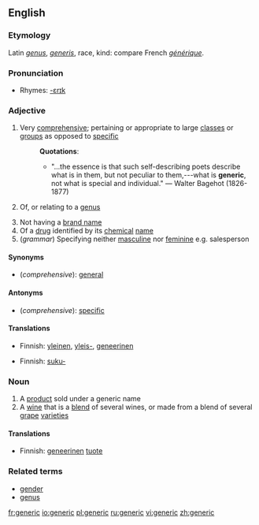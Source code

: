 ==English==
{{wikipedia}}
===Etymology===
Latin ''[[genus]]'', ''[[generis]]'', race, kind: compare French ''[[générique]]''.

===Pronunciation===
*Rhymes: [[Rhymes:English:-ɛrɪk|-ɛrɪk]]

===Adjective===
{{en-adj}}

#Very [[comprehensive]]; pertaining or appropriate to large [[class]]es or [[group]]s as opposed to [[specific]]
#:'''Quotations''':
#:*"...the essence is that such self-describing poets describe what is in them, but not peculiar to them,---what is '''generic''', not what is special and individual." &mdash; Walter Bagehot (1826-1877)
#{{italbrac|Biology}} Of, or relating to a [[genus]] {{italbrac|not comparable}}
#Not having a [[brand name]]
#Of a [[drug]] identified by its [[chemical]] [[name]]
#(''grammar'') Specifying neither [[masculine]] nor [[feminine]] e.g. salesperson

====Synonyms====
*(''comprehensive''): [[general]]

====Antonyms====
*(''comprehensive''): [[specific]]

====Translations====
{{trans-top|Very comprehensive}}
*Finnish: [[yleinen]], [[yleis-]], [[geneerinen]]
{{trans-mid}}
{{trans-bottom}}

{{trans-top|Of, or relating to a genus}}
*Finnish: [[suku-]]
{{trans-mid}}
{{trans-bottom}}

{{trans-top|Not having a brand name}}
{{trans-mid}}
{{trans-bottom}}

{{trans-top|Of a drug identified by its chemical name}}
{{trans-mid}}
{{trans-bottom}}

{{trans-top|Specifying neither masculine nor feminine e.g. salesperson}}
{{trans-mid}}
{{trans-bottom}}

===Noun===
{{en-noun}}

#A [[product]] sold under a generic name
#A [[wine]] that is a [[blend]] of several wines, or made from a blend of several [[grape]] [[varieties]]

====Translations====
{{trans-top|A product sold under a generic name}}
*Finnish: [[geneerinen]] [[tuote]]
{{trans-mid}}
{{trans-bottom}}

{{trans-top|A wine that is a blend of several wines, or made from a blend of several grape varieties}}
{{trans-mid}}
{{trans-bottom}}

===Related terms===
*[[gender]]
*[[genus]]

[[fr:generic]]
[[io:generic]]
[[pl:generic]]
[[ru:generic]]
[[vi:generic]]
[[zh:generic]]